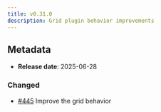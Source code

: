 ```yaml
---
title: v0.31.0
description: Grid plugin behavior improvements
---
```


## Metadata

- **Release date**: 2025-06-28

### Changed

- [#445](https://github.com/InditexTech/weavejs/issues/445) Improve the grid behavior
